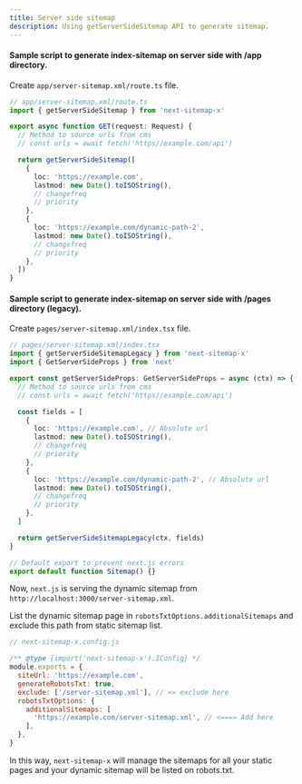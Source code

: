 ```yaml
---
title: Server side sitemap
description: Using getServerSideSitemap API to generate sitemap.
---
```


#### Sample script to generate index-sitemap on server side with /app directory.

Create `app/server-sitemap.xml/route.ts` file.

```ts
// app/server-sitemap.xml/route.ts
import { getServerSideSitemap } from 'next-sitemap-x'

export async function GET(request: Request) {
  // Method to source urls from cms
  // const urls = await fetch('https//example.com/api')

  return getServerSideSitemap([
    {
      loc: 'https://example.com',
      lastmod: new Date().toISOString(),
      // changefreq
      // priority
    },
    {
      loc: 'https://example.com/dynamic-path-2',
      lastmod: new Date().toISOString(),
      // changefreq
      // priority
    },
  ])
}
```

#### Sample script to generate index-sitemap on server side with /pages directory (legacy).

Create `pages/server-sitemap.xml/index.tsx` file.

```ts
// pages/server-sitemap.xml/index.tsx
import { getServerSideSitemapLegacy } from 'next-sitemap-x'
import { GetServerSideProps } from 'next'

export const getServerSideProps: GetServerSideProps = async (ctx) => {
  // Method to source urls from cms
  // const urls = await fetch('https//example.com/api')

  const fields = [
    {
      loc: 'https://example.com', // Absolute url
      lastmod: new Date().toISOString(),
      // changefreq
      // priority
    },
    {
      loc: 'https://example.com/dynamic-path-2', // Absolute url
      lastmod: new Date().toISOString(),
      // changefreq
      // priority
    },
  ]

  return getServerSideSitemapLegacy(ctx, fields)
}

// Default export to prevent next.js errors
export default function Sitemap() {}
```

Now, `next.js` is serving the dynamic sitemap from `http://localhost:3000/server-sitemap.xml`.

List the dynamic sitemap page in `robotsTxtOptions.additionalSitemaps` and exclude this path from static sitemap list.

```js
// next-sitemap-x.config.js

/** @type {import('next-sitemap-x').IConfig} */
module.exports = {
  siteUrl: 'https://example.com',
  generateRobotsTxt: true,
  exclude: ['/server-sitemap.xml'], // <= exclude here
  robotsTxtOptions: {
    additionalSitemaps: [
      'https://example.com/server-sitemap.xml', // <==== Add here
    ],
  },
}
```

In this way, `next-sitemap-x` will manage the sitemaps for all your static pages and your dynamic sitemap will be listed on robots.txt.
